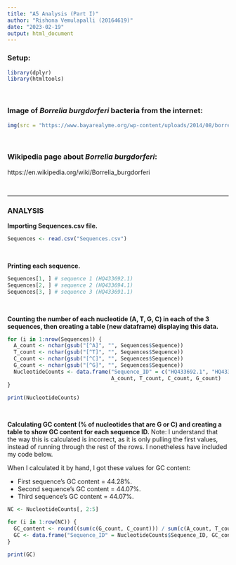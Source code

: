 ```yaml
---
title: "A5 Analysis (Part I)"
author: "Rishona Vemulapalli (20164619)"
date: "2023-02-19"
output: html_document
---
```


### Setup:
```r
library(dplyr)
library(htmltools)
```

<br>

### Image of *Borrelia burgdorferi* bacteria from the internet:
```r
img(src = "https://www.bayarealyme.org/wp-content/uploads/2014/08/borrelia-burgdorferi.jpg")
```

<br>

### Wikipedia page about *Borrelia burgdorferi*:
https://en.wikipedia.org/wiki/Borrelia_burgdorferi

<br>

------------------------------------------------------------------------------------------------------------------------

### ANALYSIS

**Importing Sequences.csv file.**
```r
Sequences <- read.csv("Sequences.csv")
```

<br>

**Printing each sequence.**
```r
Sequences[1, ] # sequence 1 (HQ433692.1)
Sequences[2, ] # sequence 2 (HQ433694.1)
Sequences[3, ] # sequence 3 (HQ433691.1)
```

<br>

**Counting the number of each nucleotide (A, T, G, C) in each of the 3 sequences, then creating a table (new dataframe) displaying this data.**
```r
for (i in 1:nrow(Sequences)) {
  A_count <- nchar(gsub("[^A]", "", Sequences$Sequence))
  T_count <- nchar(gsub("[^T]", "", Sequences$Sequence))
  C_count <- nchar(gsub("[^C]", "", Sequences$Sequence))
  G_count <- nchar(gsub("[^G]", "", Sequences$Sequence))
  NucleotideCounts <- data.frame("Sequence_ID" = c("HQ433692.1", "HQ433694.1", "HQ433691.1"),
                                 A_count, T_count, C_count, G_count)
}

print(NucleotideCounts)
```

<br>

**Calculating GC content (% of nucleotides that are G or C) and creating a table to show GC content for each sequence ID.**
Note: I understand that the way this is calculated is incorrect, as it is only pulling the first values, instead of running through the rest of the rows. I nonetheless have included my code below. 

When I calculated it by hand, I got these values for GC content:

- First sequence's GC content = 44.28%.
- Second sequence's GC content = 44.07%. 
- Third sequence's GC content = 44.07%. 

```r
NC <- NucleotideCounts[, 2:5]

for (i in 1:row(NC)) {
  GC_content <- round((sum(c(G_count, C_count))) / sum(c(A_count, T_count, G_count, C_count)) * 100, 2)
  GC <- data.frame("Sequence_ID" = NucleotideCounts$Sequence_ID, GC_content)
}

print(GC)
```

<br>
